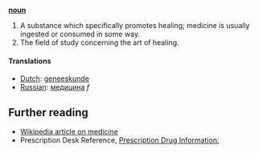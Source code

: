 '''[[noun]]'''

# A substance which specifically promotes healing; medicine is usually ingested or consumed in some way.
# The field of study concerning the art of healing.

==== Translations ====
*[[Dutch]]: [[geneeskunde]]
*[[Russian]]: [[медицина]] ''f'' 

== Further reading ==

* [[w:Medicine|Wikipedia article on medicine]]
* Prescription Desk Reference, [http://prescriptiondesk.com Prescription Drug Information:]